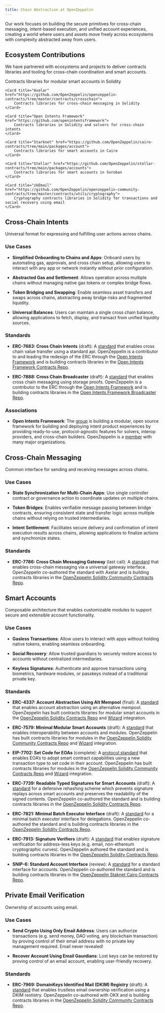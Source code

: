```yaml
---
title: Chain Abstraction at OpenZeppelin
---
```


Our work focuses on building the secure primitives for cross-chain messaging, intent-based execution, and unified account experiences, creating a world where users and assets move freely across ecosystems with complexity abstracted away from users.

## Ecosystem Contributions

We have partnered with ecosystems and projects to deliver contracts libraries and tooling for cross-chain coordination and smart accounts.

<Cards>
    <Card title="Ethereum & EVM" href="https://github.com/OpenZeppelin/openzeppelin-contracts/tree/master/contracts/account">
        Contracts libraries for modular smart accounts in Solidity
    </Card>

    <Card title="Axelar" href="https://github.com/OpenZeppelin/openzeppelin-contracts/tree/master/contracts/crosschain">
        Contracts libraries for cross-chain messaging in Solidity
    </Card>

    <Card title="Open Intents Framework" href="https://github.com/openintentsframework">
        Contracts libraries in Solidity and solvers for cross-chain intents
    </Card>

    <Card title="Starknet" href="https://github.com/OpenZeppelin/cairo-contracts/tree/main/packages/account">
        Contracts libraries for smart accounts in Cairo
    </Card>
    
    <Card title="Stellar" href="https://github.com/OpenZeppelin/stellar-contracts/tree/main/packages/accounts">
        Contracts libraries for smart accounts in Soroban
    </Card>

    <Card title="zkEmail" href="https://github.com/OpenZeppelin/openzeppelin-community-contracts/tree/master/contracts/utils/cryptography">
        Cryptography contracts libraries in Solidity for transactions and social recovery using email
    </Card>
</Cards>

## Cross-Chain Intents

Universal format for expressing and fulfilling user actions across chains.

### Use Cases

- **Simplified Onboarding to Chains and Apps**: Onboard users by automating gas, approvals, and cross chain setup, allowing users to interact with any app or network instantly without prior configuration.

- **Abstracted Gas and Settlement**: Allows operation across multiple chains without managing native gas tokens or complex bridge flows.

- **Token Bridging and Swapping**: Enable seamless asset transfers and swaps across chains, abstracting away bridge risks and fragmented liquidity.

- **Universal Balances**: Users can maintain a single cross chain balance, allowing applications to fetch, display, and transact from unified liquidity sources.

### Standards

- **ERC-7683: Cross Chain Intents** (draft): A [standard](https://eips.ethereum.org/EIPS/eip-7683) that enables cross chain value transfer using a standard api. OpenZeppelin is a contributor to and leading the redesign of the ERC through the [Open Intents Framework](https://www.openintents.xyz/The-Open-Intents-Framework-Intents-As-A-Public-Good-1976d35200d680fb8215f28775e067ec) and is building contracts libraries in the [Open Intents Framework Contracts Repo](https://github.com/openintentsframework/oif-contracts).

- **ERC-7888: Cross Chain Broadcaster** (draft): A [standard](https://eips.ethereum.org/EIPS/eip-7888) that enables cross chain messaging using storage proofs. OpenZeppelin is a contributor to the ERC through the [Open Intents Framework](https://www.openintents.xyz/The-Open-Intents-Framework-Intents-As-A-Public-Good-1976d35200d680fb8215f28775e067ec) and is building contracts libraries in the [Open Intents Framework Broadcaster Repo](https://github.com/openintentsframework/broadcaster).

### Associations

- **Open Intents Framework**: The [group](https://www.openintents.xyz/) is building a modular, open source framework for building and deploying intent product experiences by providing ready-to-use, protocol-agnostic features for solvers, interop providers, and cross-chain builders. OpenZeppelin is a [member](https://www.openintents.xyz/#1976d35200d68051bfe5f0bdb3ced9bc) with many major organizations.

## Cross-Chain Messaging

Common interface for sending and receiving messages across chains.

### Use Cases

- **State Synchronization for Multi-Chain Apps**: Use single controller contract or governance action to coordinate updates on multiple chains.

- **Token Bridges**: Enables verifiable message passing between bridge contracts, ensuring consistent state and transfer logic across multiple chains without relying on trusted intermediaries.

- **Intent Settlement**: Facilitates secure delivery and confirmation of intent execution results across chains, allowing applications to finalize actions and synchronize states.

### Standards

- **ERC-7786: Cross Chain Messaging Gateway** (last call): A [standard](https://eips.ethereum.org/EIPS/eip-7786) that enables cross-chain messaging via a universal gateway interface. OpenZeppelin co-authored the standard with Axelar and is building contracts libraries in the [OpenZeppelin Solidity Community Contracts Repo](https://github.com/OpenZeppelin/openzeppelin-community-contracts/tree/master/contracts/crosschain).

## Smart Accounts

Composable architecture that enables customizable modules to support secure and extensible account functionality.

### Use Cases

- **Gasless Transactions**: Allow users to interact with apps without holding native tokens, enabling seamless onboarding.

- **Social Recovery**: Allow trusted guardians to securely restore access to accounts without centralized intermediaries.

- **Keyless Signatures**: Authenticate and approve transactions using biometrics, hardware modules, or passkeys instead of a traditional private key.

### Standards

- **ERC-4337: Account Abstraction Using Alt Mempool** (final): A [standard](https://eips.ethereum.org/EIPS/eip-4337) that enables account abstraction using an alternative mempool. OpenZeppelin has built contracts libraries for modular smart accounts in the [OpenZeppelin Solidity Contracts Repo](https://github.com/OpenZeppelin/openzeppelin-contracts/tree/master/contracts/account) and [Wizard](https://wizard.openzeppelin.com/#account) integration.

- **ERC-7579: Minimal Modular Smart Accounts** (draft): A [standard](https://eips.ethereum.org/EIPS/eip-7579) that enables interoperability between accounts and modules. OpenZeppelin has built contracts libraries for modules in the [OpenZeppelin Solidity Community Contracts Repo](https://github.com/OpenZeppelin/openzeppelin-community-contracts/tree/master/contracts/account/modules) and [Wizard](https://wizard.openzeppelin.com/#account) integration.

- **EIP-7702: Set Code for EOAs** (complete): A [protocol standard](https://eips.ethereum.org/EIPS/eip-7702) that enables EOA’s to adopt smart contract capabilities using a new transaction type to set code in their account. OpenZeppelin has built contracts libraries for modules in the [OpenZeppelin Solidity Community Contracts Repo](https://github.com/OpenZeppelin/openzeppelin-community-contracts/tree/master/contracts/account/modules) and [Wizard](https://wizard.openzeppelin.com/#account) integration.

- **ERC-7739: Readable Typed Signatures for Smart Accounts** (draft): A [standard](https://eips.ethereum.org/EIPS/eip-7739) for a defensive rehashing scheme which prevents signature replays across smart accounts and preserves the readability of the signed contents. OpenZeppelin co-authored the standard and is building contracts libraries in the [OpenZeppelin Solidity Contracts Repo](https://github.com/OpenZeppelin/openzeppelin-contracts/blob/master/contracts/utils/cryptography/signers/draft-ERC7739.sol).

- **ERC-7821: Minimal Batch Executor Interface** (draft): A [standard](https://eips.ethereum.org/EIPS/eip-7821) for a minimal batch executor interface for delegations. OpenZeppelin co-authored the standard and is building contracts libraries in the [OpenZeppelin Solidity Contracts Repo](https://github.com/OpenZeppelin/openzeppelin-contracts/blob/master/contracts/account/extensions/draft-ERC7821.sol).

- **ERC-7913: Signature Verifiers** (draft): A [standard](https://eips.ethereum.org/EIPS/eip-7913) that enables signature verification for address-less keys (e.g. email, non-ethereum cryptographic curves). OpenZeppelin authored the standard and is building contracts libraries in the [OpenZeppelin Solidity Contracts Repo](https://github.com/OpenZeppelin/openzeppelin-contracts/tree/master/contracts/utils/cryptography/verifiers).

- **SNIP-6: Standard Account Interface** (review): A [standard](https://github.com/starknet-io/SNIPs/blob/main/SNIPS/snip-6.md) for a standard interface for accounts. OpenZeppelin co-authored the standard and is building contracts libraries in the [OpenZeppelin Staknet Cairo Contracts Repo](https://github.com/OpenZeppelin/cairo-contracts/tree/main/packages/account).

## Private Email Verification

Ownership of accounts using email.

### Use Cases

- **Send Crypto Using Only Email Address**: Users can authorize transactions (e.g. send money, DAO voting, any blockchain transaction) by proving control of their email address with no private key management required. Email never revealed!

- **Recover Account Using Email Gaurdians**: Lost keys can be restored by proving control of an email account, enabling user-friendly recovery.

### Standards

- **ERC-7969: DomainKeys Identified Mail (DKIM) Registry** (draft): A [standard](https://eips.ethereum.org/EIPS/eip-7969) that enables trustless email ownership verification using a DKIM restistry. OpenZeppelin co-authored with OKX and is building contracts libraries in the [OpenZeppelin Solidity Community Contracts Repo](https://github.com/OpenZeppelin/openzeppelin-community-contracts/blob/master/contracts/utils/cryptography/DKIMRegistry.sol).
